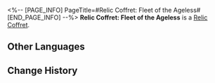 <%-- [PAGE_INFO]
PageTitle=#Relic Coffret: Fleet of the Ageless#
[END_PAGE_INFO] --%>
{{Item Infobox
|id          = 71013
|image       = Item Relic Coffret- Fleet of the Ageless.png{{subst:void|<!--$UPLOAD:<<SpriteOutput/ItemFigures/71013.png>-<Item Relic Coffret- Fleet of the Ageless.png>-<Item Icons>>-->}}
|type        = Relic Coffret
|invCategory = Valuables
|rarity      = 5
|effect      = 
|description = A device used to collect and restore the Lightdust in the Fragmentum to its original form. Use this to obtain a random 5-star relic from the Fleet of the Ageless set.
}}
{{Description|You never know what's in the box until you open it.<br /><br />''"So it's essentially like buying a lottery ticket?"<br />"At least we don't need to worry about finding a cat that is both dead and alive."''}}
'''Relic Coffret: Fleet of the Ageless''' is a [[Relic Coffret]].

==Other Languages==
{{Other Languages
|en   = Relic Coffret: Fleet of the Ageless
|zhs  = 遗器铸盒：不老者的仙舟
|zht  = 遺器鑄盒：不老者的仙舟
|ja   = 遺物ボックス：老いぬ者の仙舟
|ko   = 유물 주조함: 불로인의 선주
|es   = Cofre de artefactos: Flota de los eternos
|fr   = Coffret à relique&nbsp;: Flotte de l'éternel
|ru   = Сундук с Реликвиями: Флот нестареющих
|th   = กล่องรีลิกส์: Fleet of the Ageless
|vi   = Hộp Đúc Di Vật: Xianzhou Không Có Tuổi
|de   = Reliktkästchen: Flotte der Alterslosen
|id   = Relic Coffret: Fleet of the Ageless
|pt   = Cofre de Relíquia: Frota dos Eternos
}}

==Change History==
{{Change History|1.0}}